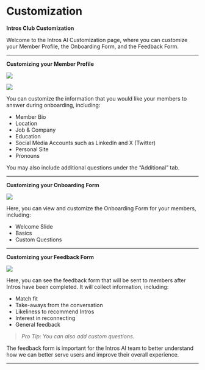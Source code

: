 # Customization

**Intros Club Customization**

Welcome to the Intros AI Customization page, where you can customize your Member Profile, the Onboarding Form, and the Feedback Form.

---

**Customizing your Member Profile**

![](/images/customization1.png)

![](/images/customization2.png)

You can customize the information that you would like your members to answer during onboarding, including:

- Member Bio
- Location
- Job & Company
- Education
- Social Media Accounts such as LinkedIn and X (Twitter)
- Personal Site
- Pronouns

You may also include additional questions under the “Additional” tab.

---

**Customizing your Onboarding Form**

![](/images/customization3.png)

Here, you can view and customize the Onboarding Form for your members, including:

- Welcome Slide
- Basics
- Custom Questions

---

**Customizing your Feedback Form**

![](/images/customization4.png)

Here, you can see the feedback form that will be sent to members after Intros have been completed. It will collect information, including:

- Match fit
- Take-aways from the conversation
- Likeliness to recommend Intros
- Interest in reconnecting
- General feedback

> *Pro Tip: You can also add custom questions.*
> 

The feedback form is important for the Intros AI team to better understand how we can better serve users and improve their overall experience.

---
